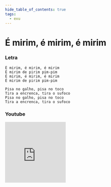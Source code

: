 ```yaml
---
hide_table_of_contents: true
tags:
  - exu
---
```


# É mirim, é mirim, é mirim

### Letra

```text
É mirim, é mirim, é mirim
É mirim de pirim pim-pim
É mirim, é mirim, é mirim
É mirim de pirim pim-pim

Pisa no galho, pisa no toco
Tira a encrenca, tira o sufoco
Pisa no galho, pisa no toco
Tira a encrenca, tira o sufoco
```

### Youtube

<iframe
  width="200"
  height="200"
  src="https://www.youtube.com/embed/yqu7pT8xh5s"
  title="YouTube video player"
  frameborder="0"
  allow="accelerometer; autoplay; clipboard-write; encrypted-media; gyroscope; picture-in-picture; web-share"
  referrerpolicy="strict-origin-when-cross-origin"
  allowfullscreen
></iframe>
